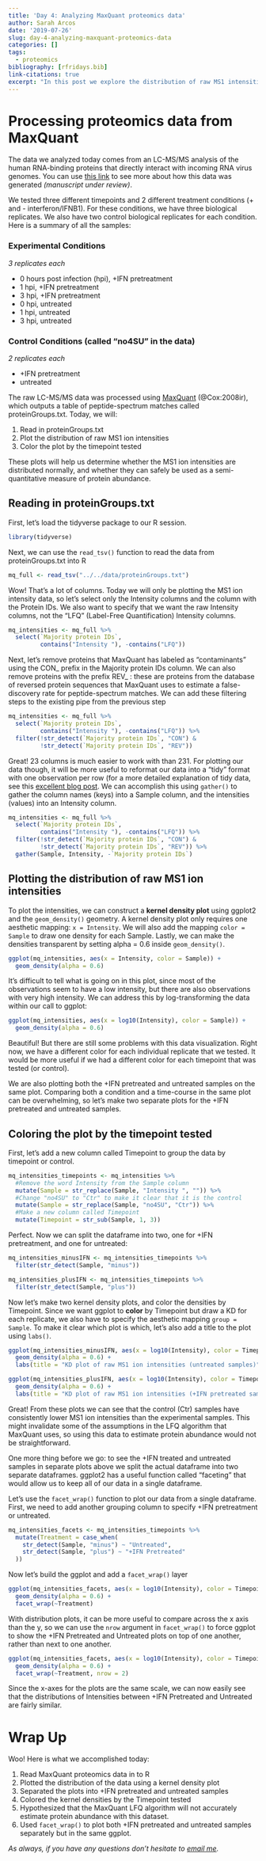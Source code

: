 ```yaml
---
title: 'Day 4: Analyzing MaxQuant proteomics data'
author: Sarah Arcos
date: '2019-07-26'
slug: day-4-analyzing-maxquant-proteomics-data
categories: []
tags:
  - proteomics
bibliography: [rfridays.bib]
link-citations: true
excerpt: "In this post we explore the distribution of raw MS1 intensities from LC-MS/MS data analyzed with MaxQuant."
---
```


# Processing proteomics data from MaxQuant

The data we analyzed today comes from an LC-MS/MS analysis of the human RNA-binding proteins that directly interact with incoming RNA virus genomes. You can use [this link](https://saraharcos.github.io/projects.html) to see more about how this data was generated _(manuscript under review)_.

We tested three different timepoints and 2 different treatment conditions (+ and - interferon/IFNB1). For these conditions, we have three biological replicates. We also have two control biological replicates for each condition. Here is a summary of all the samples:

### Experimental Conditions
_3 replicates each_

  - 0 hours post infection (hpi), +IFN pretreatment
  - 1 hpi, +IFN pretreatment
  - 3 hpi, +IFN pretreatment
  - 0 hpi, untreated
  - 1 hpi, untreated
  - 3 hpi, untreated

### Control Conditions (called "no4SU" in the data)
_2 replicates each_

  - +IFN pretreatment
  - untreated

The raw LC-MS/MS data was processed using [MaxQuant](https://www.maxquant.org) (@Cox:2008ir), which outputs a table of peptide-spectrum matches called proteinGroups.txt. Today, we will:

  1. Read in proteinGroups.txt
  2. Plot the distribution of raw MS1 ion intensities
  3. Color the plot by the timepoint tested

These plots will help us determine whether the MS1 ion intensities are distributed normally, and whether they can safely be used as a semi-quantitative measure of protein abundance.

## Reading in proteinGroups.txt

First, let's load the tidyverse package to our R session.
```r
library(tidyverse)
```

Next, we can use the `read_tsv()` function to read the data from proteinGroups.txt into R
```r
mq_full <- read_tsv("../../data/proteinGroups.txt")
```

Wow! That's a lot of columns. Today we will only be plotting the MS1 ion intensity data, so let's select only the Intensity columns and the column with the Protein IDs. We also want to specify that we want the raw Intensity columns, not the "LFQ" (Label-Free Quantification) Intensity columns.

```r
mq_intensities <- mq_full %>%
  select(`Majority protein IDs`, 
         contains("Intensity "), -contains("LFQ"))
```

Next, let's remove proteins that MaxQuant has labeled as "contaminants" using the CON_  prefix in the Majority protein IDs column. We can also remove proteins with the prefix REV_ : these are proteins from the database of reversed protein sequences that MaxQuant uses to estimate a false-discovery rate for peptide-spectrum matches. We can add these filtering steps to the existing pipe from the previous step

```r
mq_intensities <- mq_full %>%
  select(`Majority protein IDs`, 
         contains("Intensity "), -contains("LFQ")) %>%
  filter(!str_detect(`Majority protein IDs`, "CON") &
         !str_detect(`Majority protein IDs`, "REV"))
```

Great! 23 columns is much easier to work with than 231. For plotting our data though, it will be more useful to reformat our data into a "tidy" format with one observation per row (for a more detailed explanation of tidy data, see this [excellent blog post](https://garrettgman.github.io/tidying/). We can accomplish this using `gather()` to gather the column names (keys) into a Sample column, and the intensities (values) into an Intensity column.

```r
mq_intensities <- mq_full %>%
  select(`Majority protein IDs`, 
         contains("Intensity "), -contains("LFQ")) %>%
  filter(!str_detect(`Majority protein IDs`, "CON") &
         !str_detect(`Majority protein IDs`, "REV")) %>%
  gather(Sample, Intensity, -`Majority protein IDs`)
```

## Plotting the distribution of raw MS1 ion intensities

To plot the intensities, we can construct a __kernel density plot__ using ggplot2 and the `geom_density()` geometry. A kernel density plot only requires one aesthetic mapping: `x = Intensity`. We will also add the mapping `color = Sample` to draw one density for each Sample. Lastly, we can make the densities transparent by setting alpha = 0.6 inside `geom_density()`.

```r
ggplot(mq_intensities, aes(x = Intensity, color = Sample)) +
  geom_density(alpha = 0.6)
```

It's difficult to tell what is going on in this plot, since most of the observations seem to have a low intensity, but there are also observations with very high intensity. We can address this by log-transforming the data within our call to ggplot:
```r
ggplot(mq_intensities, aes(x = log10(Intensity), color = Sample)) +
  geom_density(alpha = 0.6)
```

Beautiful! But there are still some problems with this data visualization. Right now, we have a different color for each individual replicate that we tested. It would be more useful if we had a different color for each timepoint that was tested (or control).

We are also plotting both the +IFN pretreated and untreated samples on the same plot. Comparing both a condition and a time-course in the same plot can be overwhelming, so let's make two separate plots for the +IFN pretreated and untreated samples.

## Coloring the plot by the timepoint tested

First, let's add a new column called Timepoint to group the data by timepoint or control. 

```r
mq_intensities_timepoints <- mq_intensities %>%
  #Remove the word Intensity from the Sample column
  mutate(Sample = str_replace(Sample, "Intensity ", "")) %>%
  #Change "no4SU" to "Ctr" to make it clear that it is the control
  mutate(Sample = str_replace(Sample, "no4SU", "Ctr")) %>%
  #Make a new column called Timepoint
  mutate(Timepoint = str_sub(Sample, 1, 3))
```

Perfect. Now we can split the dataframe into two, one for +IFN pretreatment, and one for untreated:

```r
mq_intensities_minusIFN <- mq_intensities_timepoints %>%
  filter(str_detect(Sample, "minus"))

mq_intensities_plusIFN <- mq_intensities_timepoints %>%
  filter(str_detect(Sample, "plus"))
```

Now let's make two kernel density plots, and color the densities by Timepoint. Since we want ggplot to __color__ by Timepoint but draw a KD for each replicate, we also have to specify the aesthetic mapping `group = Sample`. To make it clear which plot is which, let's also add a title to the plot using `labs()`.

```r
ggplot(mq_intensities_minusIFN, aes(x = log10(Intensity), color = Timepoint, group = Sample)) +
  geom_density(alpha = 0.6) +
  labs(title = "KD plot of raw MS1 ion intensities (untreated samples)")
```

```r
ggplot(mq_intensities_plusIFN, aes(x = log10(Intensity), color = Timepoint, group = Sample)) +
  geom_density(alpha = 0.6) +
  labs(title = "KD plot of raw MS1 ion intensities (+IFN pretreated samples)")
```

Great! From these plots we can see that the control (Ctr) samples have consistently lower MS1 ion intensities than the experimental samples. This might invalidate some of the assumptions in the LFQ algorithm that MaxQuant uses, so using this data to estimate protein abundance would not be straightforward.

One more thing before we go: to see the +IFN treated and untreated samples in separate plots above we split the actual dataframe into two separate dataframes. ggplot2 has a useful function called "faceting" that would allow us to keep all of our data in a single dataframe.

Let's use the `facet_wrap()` function to plot our data from a single dataframe. First, we need to add another grouping column to specify +IFN pretreatment or untreated. 

```r
mq_intensities_facets <- mq_intensities_timepoints %>%
  mutate(Treatment = case_when(
    str_detect(Sample, "minus") ~ "Untreated",
    str_detect(Sample, "plus") ~ "+IFN Pretreated"
  ))
```

Now let's build the ggplot and add a `facet_wrap()` layer

```r
ggplot(mq_intensities_facets, aes(x = log10(Intensity), color = Timepoint, group = Sample)) +
  geom_density(alpha = 0.6) +
  facet_wrap(~Treatment)
```

With distribution plots, it can be more useful to compare across the x axis than the y, so we can use the `nrow` argument in `facet_wrap()` to force ggplot to show the +IFN Pretreated and Untreated plots on top of one another, rather than next to one another.

```r
ggplot(mq_intensities_facets, aes(x = log10(Intensity), color = Timepoint, group = Sample)) +
  geom_density(alpha = 0.6) +
  facet_wrap(~Treatment, nrow = 2)
```

Since the x-axes for the plots are the same scale, we can now easily see that the distributions of Intensities between +IFN Pretreated and Untreated are fairly similar.

# Wrap Up

Woo! Here is what we accomplished today:

  1. Read MaxQuant proteomics data in to R
  2. Plotted the distribution of the data using a kernel density plot
  3. Separated the plots into +IFN pretreated and untreated samples
  4. Colored the kernel densities by the Timepoint tested
  5. Hypothesized that the MaxQuant LFQ algorithm will not accurately estimate protein abundance with this dataset.
  6. Used `facet_wrap()` to plot both +IFN pretreated and untreated samples separately but in the same ggplot.

_As always, if you have any questions don't hesitate to [email me](https://saraharcos.github.io/contact.html)._








